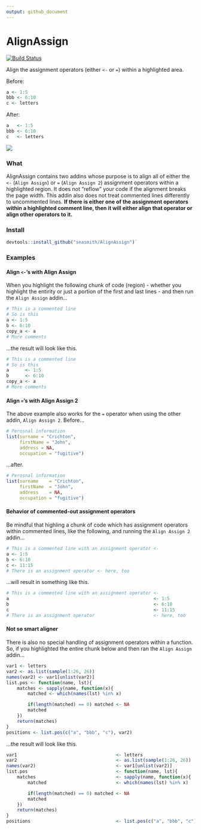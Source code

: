 ```yaml
---
output: github_document
---
```


# AlignAssign

[![Build Status](https://travis-ci.org/seasmith/AlignAssign.svg?branch=master)](https://travis-ci.org/seasmith/AlignAssign)

Align the assignment operators (either `<-` or `=`) within a highlighted area.

Before:
```r
a <- 1:5
bbb <- 6:10
c <- letters
```

After:
```r
a   <- 1:5
bbb <- 6:10
c   <- letters
```

![](inst/media/demo2.gif)

### What
AlignAssign contains two addins whose purpose is to align all of either the  `<-` (`Align Assign`) or `=` (`Align Assign 2`) assignment operators within a highlighted region. It does not "reflow" your code if the alignment breaks the page width. This addin also does not treat commented lines differently to uncommented lines. __If there is either one of the assignment operators within a highlighted comment line, then it will either align that operator or align other operators to it.__

### Install
```r
devtools::install_github("seasmith/AlignAssign")`
```

### Examples

#### Align `<-`'s with Align Assign
When you highlight the following chunk of code (region) - whether you highlight the entirity or just a portion of the first and last lines - and then run the `Align Assign` addin...
```r
# This is a commented line
# So is this
a <- 1:5
b <- 6:10
copy_a <- a
# More comments
```

...the result will look like this.
```r
# This is a commented line
# So is this
a      <- 1:5
b      <- 6:10
copy_a <- a
# More comments
```

#### Align `=`'s with Align Assign 2
The above example also works for the `=` operator when using the other addin, `Align Assign 2`. Before...
```r
# Perosnal information
list(surname = "Crichton",
     firstName = "John",
     address = NA,
     occupation = "fugitive")
```

...after.
```r
# Perosnal information
list(surname    = "Crichton",
     firstName  = "John",
     address    = NA,
     occupation = "fugitive")
```

#### Behavior of commented-out assignment operators
Be mindful that highling a chunk of code which has assignment operators within commented lines, like the following, and running the `Align Assign 2` addin...
```r
# This is a commented line with an assignment operator <-
a <- 1:5
b <- 6:10
c <- 11:15
# There is an assignment operator <- here, too
```

...will result in something like this.
```r
# This is a commented line with an assignment operator <-
a                                                      <- 1:5
b                                                      <- 6:10
c                                                      <- 11:15
# There is an assignment operator                      <- here, too
```

#### Not so smart aligner
There is also no special handling of assignment operators within a function. So, if you highlighted the entire chunk below and then ran the `Align Assign` addin...
```r
var1 <- letters
var2 <- as.list(sample(1:26, 26))
names(var2) <- var1[unlist(var2)]
list.pos <- function(name, lst){
    matches <- sapply(name, function(x){
        matched <- which(names(lst) %in% x)

        if(length(matched) == 0) matched <- NA
        matched
    })
    return(matches)
}
positions <- list.pos(c("a", "bbb", "c"), var2)
```

...the result will look like this.
```r
var1                                     <- letters
var2                                     <- as.list(sample(1:26, 26))
names(var2)                              <- var1[unlist(var2)]
list.pos                                 <- function(name, lst){
    matches                              <- sapply(name, function(x){
        matched                          <- which(names(lst) %in% x)

        if(length(matched) == 0) matched <- NA
        matched
    })
    return(matches)
}
positions                                <- list.pos(c("a", "bbb", "c"), var2)
```
